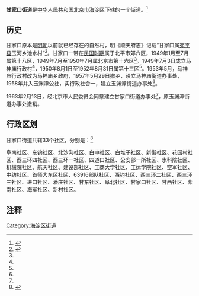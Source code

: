 {{中国乡级行政区
|行政区全称 = 甘家口街道
|景观照片文件名 = Diaoyutai Ginkgo Avenue (20161115143844).jpg
|景观照片描述 = [[钓鱼台国宾馆|钓鱼台国宾馆]]东墙外的银杏大道
|汉语拼音 = 
|其他语言 = 
|其他语言名称 = 
|旧称 = 
|地名出处 = 甘家口村（因村内有[[甘姓|甘姓]]而得名）<ref name="hddm">{{cite book|author=海淀区地名志编辑委员会|title=北京市海淀区地名志|year=1992|publisher=北京出版社|isbn=7-200-01890-2}}</ref>{{rp|27}}
|位置图文件名 = 
|位置图描述 = 
|自定义图片= 
|建置时间 = 1963年<ref name="hddm"/>{{rp|27}}
|政府驻地 = 
|毗邻 = 西城区[[展览路街道|展览路街道]]、[[月坛街道|月坛街道]]、海淀区[[羊坊店街道|羊坊店街道]]、[[八里庄街道_(海淀区)|八里庄街道]]、[[紫竹院街道|紫竹院街道]]、[[北下关街道|北下关街道]]
|总面积 = 6.8平方公里
|总人口 = 
|总人口年份 = 
|常住人口 = 117946人<ref>{{cite web|url=http://zyk.bjhd.gov.cn/jbdt/auto4514_51808/auto4514_54025/auto4514/auto4514_54045/auto4514/202106/P020210607318472808814.pdf|title=北京市海淀区第七次全国人口普查公报|publisher=北京市海淀区统计局|date=2021-06-07|accessdate=2021-06-18|archive-date=2021-10-24|archive-url=https://web.archive.org/web/20211024041538/http://zyk.bjhd.gov.cn/jbdt/auto4514_51808/auto4514_54025/auto4514/auto4514_54045/auto4514/202106/P020210607318472808814.pdf|dead-url=no}}</ref>
|常住人口年份 = 2020
|人口密度 = 
|GDP = 
|GDP年份 = 
|邮政编码 = 
|电话区号 = 10
|官方网站 = http://gjkjd.bjhd.gov.cn/
|网站名称 = 甘家口之窗
|11/01/08/004/000}}
'''甘家口街道'''是[[中华人民共和国|中华人民共和国]][[北京市|北京市]][[海淀区|海淀区]]下辖的一个[[街道办事处|街道]]。<ref>{{PRC admin/ref sgc|{{PRC admin/parent|11/01/08/004/000}}}}</ref>

== 历史 ==
甘家口原本是[[明朝|明朝]]以前就已经存在的自然村，明《顺天府志》记载“甘家口属[[宛平县|宛平县]]玉河乡池水村”<ref name="gjkjdz">{{cite book|author=周沙尘; 王瑶君|title=甘家口街道志|publisher=机械工业出版社|year=1993}}</ref>{{rp|11}}。甘家口一带在[[中華民國大陸時期|民国时期]]属于北平市郊六区，1949年1月至7月属第十八区，1949年7月至1950年7月属北京市第十六区<ref name="hddm"/>{{rp|27}}。1949年7月3日成立马神庙行政村<ref name="gjkjdz"/>{{rp|7}}，1950年8月1日至1952年8月31日属第十三区<ref name="hddm"/>{{rp|27}}。1953年5月，马神庙行政村改为马神庙乡政府，1957年5月29日撤乡，设立马神庙街道办事处，1958年并入玉渊潭公社，实行政社合一，建立玉渊潭街道办事处<ref name="gjkjdz"/>{{rp|7}}。

1963年2月13日，经北京市人民委员会同意建立甘家口街道办事处<ref name="gjkjdz"/>{{rp|68}}，原玉渊潭街道办事处撤销。

== 行政区划 ==
甘家口街道共辖33个[[社区|社区]]，分别是：<ref>{{PRC admin/ref sgc|11/01/08/004/000}}</ref>

阜南社区、东钓社区、北沙沟社区、白中社区、白堆子社区、新街社区、花园村社区、西三环四社区、西三环一社区、四道口社区、公安部一所社区、水科院社区、机械院社区、航天社区、建设部社区、工商大学社区、工运学院社区、空军社区、中纺社区、首师大东区社区、63916部队社区、西钓社区、西三环二社区、西三环三社区、进口社区、潘庄社区、甘东社区、阜北社区、甘家口社区、甘西社区、紫南社区、海军社区、新村社区。

== 注释 ==
{{Reflist|2}}

{{北京市海淀区行政区划}}

[[Category:海淀区街道|Category:海淀区街道]]